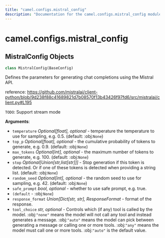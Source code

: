 ```yaml
---
title: "camel.configs.mistral_config"
description: "Documentation for the camel.configs.mistral_config module"
---
```


<a id="camel.configs.mistral_config"></a>

# camel.configs.mistral\_config

<a id="camel.configs.mistral_config.MistralConfig"></a>

## MistralConfig Objects

```python
class MistralConfig(BaseConfig)
```

Defines the parameters for generating chat completions using the
Mistral API.

reference: https://github.com/mistralai/client-python/blob/9d238f88c41689821d7b08570f13b43426f97fd6/src/mistralai/client.py#L195

`TODO`: Support stream mode

**Arguments**:

- `temperature` _Optional[float], optional_ - temperature the temperature
  to use for sampling, e.g. 0.5. (default: :obj:`None`)
- `top_p` _Optional[float], optional_ - the cumulative probability of
  tokens to generate, e.g. 0.9. (default: :obj:`None`)
- `max_tokens` _Optional[int], optional_ - the maximum number of tokens to
  generate, e.g. 100. (default: :obj:`None`)
- `stop` _Optional[Union[str,list[str]]]_ - Stop generation if this token
  is detected. Or if one of these tokens is detected when providing
  a string list. (default: :obj:`None`)
- `random_seed` _Optional[int], optional_ - the random seed to use for
  sampling, e.g. 42. (default: :obj:`None`)
- `safe_prompt` _bool, optional_ - whether to use safe prompt, e.g. true.
- `(default` - :obj:`None`)
- `response_format` _Union[Dict[str, str], ResponseFormat_ - format of the
  response.
- `tool_choice` _str, optional_ - Controls which (if
  any) tool is called by the model. :obj:`"none"` means the model
  will not call any tool and instead generates a message.
  :obj:`"auto"` means the model can pick between generating a
  message or calling one or more tools.  :obj:`"any"` means the
  model must call one or more tools. :obj:`"auto"` is the default
  value.

